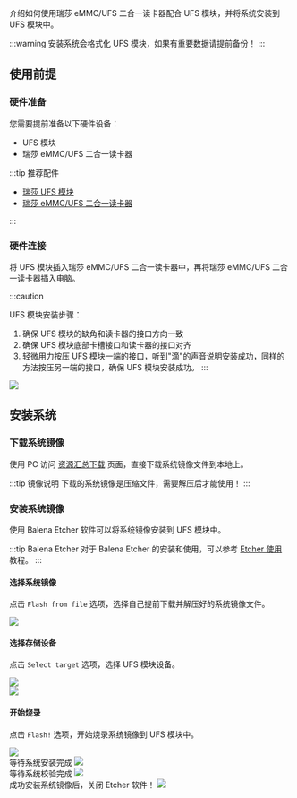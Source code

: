 介绍如何使用瑞莎 eMMC/UFS 二合一读卡器配合 UFS 模块，并将系统安装到 UFS 模块中。

:::warning
安装系统会格式化 UFS 模块，如果有重要数据请提前备份！
:::

## 使用前提

### 硬件准备

您需要提前准备以下硬件设备：

- UFS 模块
- 瑞莎 eMMC/UFS 二合一读卡器

:::tip 推荐配件

- [瑞莎 UFS 模块](https://radxa.com/products/accessories/ufs-module)
- [瑞莎 eMMC/UFS 二合一读卡器](https://radxa.com/products/accessories/emmc-ufs-module-reader)

:::

### 硬件连接

将 UFS 模块插入瑞莎 eMMC/UFS 二合一读卡器中，再将瑞莎 eMMC/UFS 二合一读卡器插入电脑。

:::caution

UFS 模块安装步骤：

1. 确保 UFS 模块的缺角和读卡器的接口方向一致
2. 确保 UFS 模块底部卡槽接口和读卡器的接口对齐
3. 轻微用力按压 UFS 模块一端的接口，听到"滴"的声音说明安装成功，同样的方法按压另一端的接口，确保 UFS 模块安装成功。
   :::

<div style={{ textAlign: "center" }}>
  <img
    src="/img/common/radxa-os/install-system/ufs-reader.webp"
    style={{ width: "100%", maxWidth: "1200px" }}
  />
</div>

## 安装系统

### 下载系统镜像

使用 PC 访问 [资源汇总下载](../../../download) 页面，直接下载系统镜像文件到本地上。

:::tip 镜像说明
下载的系统镜像是压缩文件，需要解压后才能使用！
:::

### 安装系统镜像

使用 Balena Etcher 软件可以将系统镜像安装到 UFS 模块中。

:::tip Balena Etcher
对于 Balena Etcher 的安装和使用，可以参考 [Etcher 使用](/common/radxa-os/install-system/balena-etcher) 教程。
:::

#### 选择系统镜像

点击 `Flash from file` 选项，选择自己提前下载并解压好的系统镜像文件。

<div style={{ textAlign: "center" }}>
  <img
    src="/img/common/radxa-os/install-system/etcher-select-image-ufs.webp"
    style={{ width: "100%", maxWidth: "1200px" }}
  />
</div>

#### 选择存储设备

点击 `Select target` 选项，选择 UFS 模块设备。

<div style={{ textAlign: "center" }}>
  <img
    src="/img/common/radxa-os/install-system/etcher-select-ufs-01.webp"
    style={{ width: "100%", maxWidth: "1200px" }}
  />
</div>

<div style={{ textAlign: "center" }}>
  <img
    src="/img/common/radxa-os/install-system/etcher-select-ufs-02.webp"
    style={{ width: "100%", maxWidth: "1200px" }}
  />
</div>

#### 开始烧录

点击 `Flash!` 选项，开始烧录系统镜像到 UFS 模块中。

<div style={{ textAlign: "center" }}>
  <img
    src="/img/common/radxa-os/install-system/etcher-flash-ufs.webp"
    style={{ width: "100%", maxWidth: "1200px" }}
  />
</div>

<div style={{ textAlign: "center" }}>
  等待系统安装完成
  <img
    src="/img/common/radxa-os/install-system/etcher-flashing-ufs.webp"
    style={{ width: "100%", maxWidth: "1200px" }}
  />
</div>

<div style={{ textAlign: "center" }}>
  等待系统校验完成
  <img
    src="/img/common/radxa-os/install-system/etcher-valid-ufs.webp"
    style={{ width: "100%", maxWidth: "1200px" }}
  />
</div>

<div style={{ textAlign: "center" }}>
  成功安装系统镜像后，关闭 Etcher 软件！
  <img
    src="/img/common/radxa-os/install-system/etcher-completed-ufs.webp"
    style={{ width: "100%", maxWidth: "1200px" }}
  />
</div>
